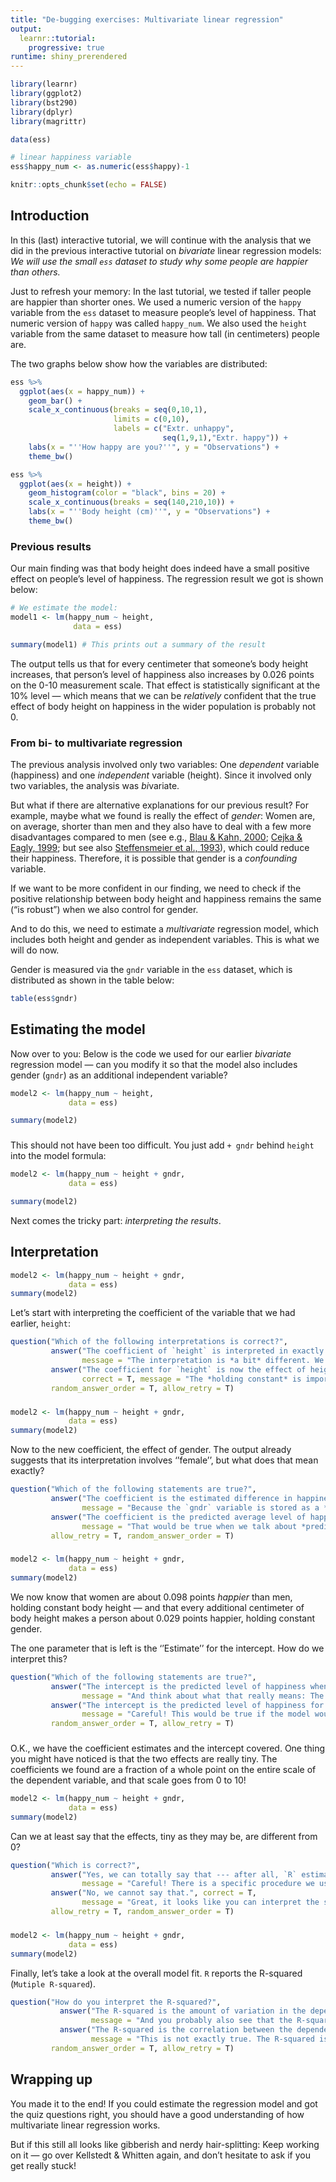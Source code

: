```yaml
---
title: "De-bugging exercises: Multivariate linear regression"
output: 
  learnr::tutorial:
    progressive: true
runtime: shiny_prerendered
---
```


```r
library(learnr)
library(ggplot2)
library(bst290)
library(dplyr)
library(magrittr)

data(ess)

# linear happiness variable
ess$happy_num <- as.numeric(ess$happy)-1

knitr::opts_chunk$set(echo = FALSE)
```

## Introduction {data-progressive=TRUE}

In this (last) interactive tutorial, we will continue with the analysis that we did in the previous interactive tutorial on *bivariate* linear regression models: *We will use the small `ess` dataset to study why some people are happier than others.*

Just to refresh your memory: In the last tutorial, we tested if taller people are happier than shorter ones. We used a numeric version of the `happy` variable from the `ess` dataset to measure people's level of happiness. That numeric version of `happy` was called `happy_num`. We also used the `height` variable from the same dataset to measure how tall (in centimeters) people are. 

The two graphs below show how the variables are distributed:
```r
ess %>% 
  ggplot(aes(x = happy_num)) +
    geom_bar() +
    scale_x_continuous(breaks = seq(0,10,1),
                       limits = c(0,10),
                       labels = c("Extr. unhappy",
                                  seq(1,9,1),"Extr. happy")) +
    labs(x = "''How happy are you?''", y = "Observations") +
    theme_bw() 
```

```r
ess %>% 
  ggplot(aes(x = height)) +
    geom_histogram(color = "black", bins = 20) +
    scale_x_continuous(breaks = seq(140,210,10)) +
    labs(x = "''Body height (cm)''", y = "Observations") +
    theme_bw()
```

###

### Previous results

Our main finding was that body height does indeed have a small positive effect on people's level of happiness. The regression result we got is shown below:
```r
# We estimate the model:
model1 <- lm(happy_num ~ height,
              data = ess)

summary(model1) # This prints out a summary of the result
```

The output tells us that for every centimeter that someone's body height increases, that person's level of happiness also increases by 0.026 points on the 0-10 measurement scale. That effect is statistically significant at the 10% level --- which means that we can be *relatively* confident that the true effect of body height on happiness in the wider population is probably not 0.

### From bi- to multivariate regression

The previous analysis involved only two variables: One *dependent* variable (happiness) and one *independent* variable (height). Since it involved only two variables, the analysis was *bi*variate.

But what if there are alternative explanations for our previous result? For example, maybe what we found is really the effect of *gender*: Women are, on average, shorter than men and they also have to deal with a few more disadvantages compared to men (see e.g., [Blau & Kahn, 2000](https://doi.org/10.1257/jep.14.4.75); [Cejka & Eagly, 1999](https://doi.org/10.1177/0146167299025004002); but see also [Steffensmeier et al., 1993](https://doi.org/10.1111/j.1745-9125.1993.tb01136.x)), which could reduce their happiness. Therefore, it is possible that gender is a *confounding* variable.

If we want to be more confident in our finding, we need to check if the positive relationship between body height and happiness remains the same ("is robust") when we also control for gender. 

And to do this, we need to estimate a *multivariate* regression model, which includes both height and gender as independent variables. This is what we will do now.

Gender is measured via the `gndr` variable in the `ess` dataset, which is distributed as shown in the table below:
```r
table(ess$gndr)
```

## Estimating the model {data-progressive=TRUE}

Now over to you: Below is the code we used for our earlier *bivariate* regression model --- can you modify it so that the model also includes gender (`gndr`) as an additional independent variable?
```r
model2 <- lm(happy_num ~ height,
             data = ess)

summary(model2)
```

###

###

This should not have been too difficult. You just add `+ gndr` behind `height` into the model formula:
```r
model2 <- lm(happy_num ~ height + gndr,
             data = ess)

summary(model2)
```

Next comes the tricky part: *interpreting the results*.

## Interpretation {data-progressive=TRUE}

```r
model2 <- lm(happy_num ~ height + gndr,
             data = ess)
summary(model2)
```

Let's start with interpreting the coefficient of the variable that we had earlier, `height`:
```r
question("Which of the following interpretations is correct?",
         answer("The coefficient of `height` is interpreted in exactly the same was as it was in the bivariate model.",
                message = "The interpretation is *a bit* different. We also have to account for the fact that the model now includes gender as an additional independent variable."),
         answer("The coefficient for `height` is now the effect of height *when holding constant* gender.",
                correct = T, message = "The *holding constant* is important! Another way to think about it is that the coefficient is now the estimated effect of height after the effect of gender has been removed."),
         random_answer_order = T, allow_retry = T)
```

###

###

```r
model2 <- lm(happy_num ~ height + gndr,
             data = ess)
summary(model2)
```

Now to the new coefficient, the effect of gender. The output already suggests that its interpretation involves ''female'', but what does that mean exactly?
```r
question("Which of the following statements are true?",
         answer("The coefficient is the estimated difference in happiness between women and men, while holding height constant.",
                message = "Because the `gndr` variable is stored as a *factor* in the dataset, `R` has automatically recognized that this variable is *categorical* and has two categories, men and women. `R` then automatically converted the `gndr` variable into a *dummy* variable that has the value 1 for ''Female'' and 0 for ''Male''. This means that men are the *baseline* category in this model and the coefficient for `gndrFemale` shows the difference of the ''Female'' category to this baseline. Therefore, the coefficient is the difference between ''Female'' and ''Male'' --- of course, after removing the effect of height!", correct = T),
         answer("The coefficient is the predicted average level of happiness for women, while holding height constant.",
                message = "That would be true when we talk about *predicted values* or the intercept --- but we are here talking about a coefficient estimate. Maybe take another look at Chapter 11.2 in Kellstedt & Whitten (2018)."),
         allow_retry = T, random_answer_order = T)
```

###

```r
model2 <- lm(happy_num ~ height + gndr,
             data = ess)
summary(model2)
```

We now know that women are about 0.098 points *happier* than men, holding constant body height --- and that every additional centimeter of body height makes a person about 0.029 points happier, holding constant gender.

The one parameter that is left is the ''Estimate'' for the intercept. How do we interpret this?
```r
question("Which of the following statements are true?",
         answer("The intercept is the predicted level of happiness when the two other variables are equal to zero.", correct = T,
                message = "And think about what that really means: The intercept is the predicted value of the `happy_num` variable for a man (`gndrFemale=0`) whose body height is 0 (`height=0`). This is not really a meaningful prediction --- no one has a body height of 0 cm! This is just to remind you that the intercept does not always have a meaningful interpretation."),
         answer("The intercept is the predicted level of happiness for men.",
                message = "Careful! This would be true if the model would only include gender as an independent variable --- but the model also includes height, and you need to take this into account when interpreting the intercept."),
         random_answer_order = T, allow_retry = T)
```

###

O.K., we have the coefficient estimates and the intercept covered. One thing you might have noticed is that the two effects are really tiny. The coefficients we found are a fraction of a whole point on the entire scale of the dependent variable, and that scale goes from 0 to 10!

```r
model2 <- lm(happy_num ~ height + gndr,
             data = ess)
summary(model2)
```

Can we at least say that the effects, tiny as they may be, are different from 0?
```r
question("Which is correct?",
         answer("Yes, we can totally say that --- after all, `R` estimated that the coefficients are 0.029 and 0.098, not 0!",
                message = "Careful! There is a specific procedure we use to *test* if our coefficient estimates are really different from 0. See Kellstedt & Whitten (2018, Chapter 9.4.6)."),
         answer("No, we cannot say that.", correct = T,
                message = "Great, it looks like you can interpret the statistical significance of regression coefficients! You probably remember from Kellstedt & Whitten (2018, Chapter 9.4.6) that we always use a *t*-test to see if the true coefficient estimates in the population are different from 0. In this test, we divide the coefficient estimate by its standard error (`Std. Error`) to get a t-ratio (`t value`). Then we check if this *t*-value is higher than a given critical value (usually 1.96). If it is, then the test is significant and we conclude that the true population value of the coefficient is different from 0. **But:** In the model here, no *t*-value is higher than 1.96. This means that we can in no case reject the Null hypothesis that the true population value is really just 0. You have probably also noticed that the *p*-values associated with the two coefficients and the intercept are well above the critical values of 0.05 and 0.1. This tells us just the same: in the case here, the *p*-value is the probability that we get our result *if the true population value is equal to 0*. And because we are *very* cautious, we want that probability to be *very* low --- below 5% (<0.05). But this is not the case here, so we stay on the safe side and conclude that the true population values are really 0."),
         allow_retry = T, random_answer_order = T)
```

###

```r
model2 <- lm(happy_num ~ height + gndr,
             data = ess)
summary(model2)
```

Finally, let's take a look at the overall model fit. `R` reports the R-squared (`Mutiple R-squared`).
```r
question("How do you interpret the R-squared?",
           answer("The R-squared is the amount of variation in the dependent variable that the regression model can explain.", correct = T,
                  message = "And you probably also see that the R-squared value here is very small: about 2.3% of the total variation in people's happiness can be explained with our model. That is not exactly great..."),
           answer("The R-squared is the correlation between the dependent and the independent variables.",
                  message = "This is not exactly true. The R-squared is *related* to the correlation coefficient --- both say something about the shared variation or *covariation* between variables --- but they are not the same thing."),
         random_answer_order = T, allow_retry = T)
```

## Wrapping up

You made it to the end! If you could estimate the regression model and got the quiz questions right, you should have a good understanding of how multivariate linear regression works. 

But if this still all looks like gibberish and nerdy hair-splitting: Keep working on it --- go over Kellstedt & Whitten again, and don't hesitate to ask if you get really stuck! 
